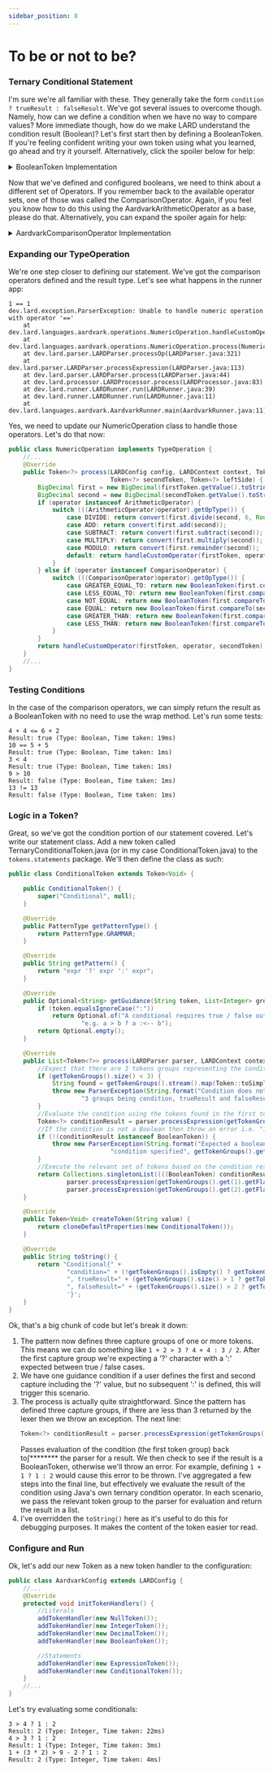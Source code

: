 ---
sidebar_position: 8
---
# To be or not to be?
### Ternary Conditional Statement
I'm sure we're all familiar with these. They generally take the form ``condition ? trueResult : falseResult``.
We've got several issues to overcome though. Namely, how can we define a condition when we have no way to compare
values? More immediate though, how do we make LARD understand the condition result (Boolean)? Let's first start then
by defining a BooleanToken. If you're feeling confident writing your own token using what you learned, go ahead and
try it yourself. Alternatively, click the spoiler below for help:

<details>
    <summary>BooleanToken Implementation</summary>

First we define a new token called Boolean token in our ``tokens.literals`` package:
```
[src]
   [main]
       [java]
           [com.aardvark]
               [config]
                   AardvarkConfig.java
               [operations]
                   IntegerOperation.java
               [tokens]
                   [operators]
                       AardvarkArithmeticOperator.java
                   [literals]
                       BooleanToken.java
                       DecimalToken.java
                       IntegerToken.java
                       NullToken.java
                   [statements]
                       ExpressionToken.java
               Application.java
```
Next, let's define our BooleanToken by extending Token and passing the Boolean generic type:
```java
public class BooleanToken extends Token<Boolean> {

    public BooleanToken() { super("Boolean", false); }

    public BooleanToken(Boolean value) {
        super("Boolean", value);
    }

    @Override
    public PatternType getPatternType() {
        return PatternType.REGEX;
    }

    @Override
    public String getPattern() {
        return "^(true|false)";
    }

    @Override
    public Optional<String> getGuidance(String token, List<Integer> groupsCount) {
        return Optional.empty();
    }

    @Override
    public List<Token<?>> process(LARDParser parser, LARDContext context, LARDConfig config) {
        return Collections.singletonList(this);
    }

    @Override
    public Token<Boolean> createToken(String value) {
        return new BooleanToken(Boolean.parseBoolean(value));
    }
}
```
Finally, let's add it to the configuration:

```java
public class AardvarkConfig extends LARDConfig {
    //...
    @Override
    protected void initTokenHandlers() {
        //Literals
        addTokenHandler(new NullToken());
        addTokenHandler(new IntegerToken());
        addTokenHandler(new DecimalToken());
        addTokenHandler(new BooleanToken());

        //Statements
        addTokenHandler(new ExpressionToken());
    }
    //...
}
```
Test in the runner:
```
true
Result: true (Type: Boolean, Time taken: 18ms)
false
Result: false (Type: Boolean, Time taken: 1ms)
```
</details>

Now that we've defined and configured booleans, we need to think about a different set of Operators. If you remember
back to the available operator sets, one of those was called the ComparisonOperator. Again, if you feel you know
how to do this using the AardvarkArithmeticOperator as a base, please do that. Alternatively, you can expand the
spoiler again for help:

<details>
    <summary>AardvarkComparisonOperator Implementation</summary>

Add a new class called AardvarkComparisonOperator.java to the ``tokens.operators`` package.
```
[src]
   [main]
       [java]
           [com.aardvark]
               [config]
                   AardvarkConfig.java
               [operations]
                   IntegerOperation.java
               [tokens]
                   [operators]
                       AardvarkArithmeticOperator.java
                       AardvarkComparisonOperator.java
                   [literals]
                       BooleanToken.java
                       DecimalToken.java
                       IntegerToken.java
                       NullToken.java
                   [statements]
                       ExpressionToken.java
               Application.java
```
Open up the new class and extend the ComparisonOperator template class. We'll stick with using the C / Java operators
for this:
```java
public class AardvarkComparisonOperator extends ComparisonOperator {

    public AardvarkComparisonOperator() {
        super(null);
    }

    @Override
    public Token<String> createToken(String value) {
        return new AardvarkComparisonOperator();
    }

    @Override
    public String getPattern() {
        return "^(==|!=|>=|<=|>|<)";
    }

    @Override
    protected void initOperators() {
        addOperator("==", ComparisonOperatorType.EQUAL);
        addOperator("!=", ComparisonOperatorType.NOT_EQUAL);
        addOperator(">=", ComparisonOperatorType.GREATER_EQUAL_TO);
        addOperator("<=", ComparisonOperatorType.LESS_EQUAL_TO);
        addOperator(">", ComparisonOperatorType.GREATER_THAN);
        addOperator("<", ComparisonOperatorType.LESS_THAN);
    }

    @Override
    public String[][] getOperatorOrder() {
        return new String[][] {
                {">=", "<=", ">", "<"},
                {"==", "!="}
        };
    }
}
```
Add the operator class to the configuration:
```java
@Override
public class AardvarkConfig extends LARDConfig {
    //...
    @Override
    protected void initOperators() {
        addOperatorHandler(new AardvarkArithmeticOperator(null));
        addOperatorHandler(new AardvarkComparisonOperator(null));
    }
    //...
}
```
</details>

### Expanding our TypeOperation
We're one step closer to defining our statement. We've got the comparison operators defined and the result type. Let's
see what happens in the runner app:
```
1 == 1
dev.lard.exception.ParserException: Unable to handle numeric operation with operator '=='
	at dev.lard.languages.aardvark.operations.NumericOperation.handleCustomOperator(NumericOperation.java:34)
	at dev.lard.languages.aardvark.operations.NumericOperation.process(NumericOperation.java:53)
	at dev.lard.parser.LARDParser.processOp(LARDParser.java:321)
	at dev.lard.parser.LARDParser.processExpression(LARDParser.java:113)
	at dev.lard.parser.LARDParser.process(LARDParser.java:44)
	at dev.lard.processor.LARDProcessor.process(LARDProcessor.java:83)
	at dev.lard.runner.LARDRunner.run(LARDRunner.java:39)
	at dev.lard.runner.LARDRunner.run(LARDRunner.java:11)
	at dev.lard.languages.aardvark.AardvarkRunner.main(AardvarkRunner.java:11)
```
Yes, we need to update our NumericOperation class to handle those operators. Let's do that now:
```java
public class NumericOperation implements TypeOperation {
    //...
    @Override
    public Token<?> process(LARDConfig config, LARDContext context, Token<?> firstToken, OperatorHandler<?> operator,
                            Token<?> secondToken, Token<?> leftSide) {
        BigDecimal first = new BigDecimal(firstToken.getValue().toString());
        BigDecimal second = new BigDecimal(secondToken.getValue().toString());
        if (operator instanceof ArithmeticOperator) {
            switch (((ArithmeticOperator)operator).getOpType()) {
                case DIVIDE: return convert(first.divide(second, 6, RoundingMode.HALF_UP));
                case ADD: return convert(first.add(second));
                case SUBTRACT: return convert(first.subtract(second));
                case MULTIPLY: return convert(first.multiply(second));
                case MODULO: return convert(first.remainder(second));
                default: return handleCustomOperator(firstToken, operator, secondToken);
            }
        } else if (operator instanceof ComparisonOperator) {
            switch (((ComparisonOperator)operator).getOpType()) {
                case GREATER_EQUAL_TO: return new BooleanToken(first.compareTo(second) >= 0);
                case LESS_EQUAL_TO: return new BooleanToken(first.compareTo(second) <= 0);
                case NOT_EQUAL: return new BooleanToken(first.compareTo(second) != 0);
                case EQUAL: return new BooleanToken(first.compareTo(second) == 0);
                case GREATER_THAN: return new BooleanToken(first.compareTo(second) > 0);
                case LESS_THAN: return new BooleanToken(first.compareTo(second) < 0);
            }
        }
        return handleCustomOperator(firstToken, operator, secondToken);
    }
    //...
}
```
### Testing Conditions
In the case of the comparison operators, we can simply return the result as a BooleanToken with no need to use the
wrap method. Let's run some tests:
```
4 + 4 <= 6 + 2
Result: true (Type: Boolean, Time taken: 19ms)
10 == 5 + 5
Result: true (Type: Boolean, Time taken: 1ms)
3 < 4
Result: true (Type: Boolean, Time taken: 1ms)
9 > 10
Result: false (Type: Boolean, Time taken: 1ms)
13 != 13
Result: false (Type: Boolean, Time taken: 1ms)
```
### Logic in a Token?
Great, so we've got the condition portion of our statement covered. Let's write our statement class. Add a new token
called TernaryConditionalToken.java (or in my case ConditionalToken.java) to the ``tokens.statements`` package. We'll
then define the class as such:
```java
public class ConditionalToken extends Token<Void> {

    public ConditionalToken() {
        super("Conditional", null);
    }

    @Override
    public PatternType getPatternType() {
        return PatternType.GRAMMAR;
    }

    @Override
    public String getPattern() {
        return "expr '?' expr ':' expr";
    }

    @Override
    public Optional<String> getGuidance(String token, List<Integer> groupsCount) {
        if (token.equalsIgnoreCase(":"))
            return Optional.of("A conditional requires true / false outcomes to be separated by a ':' " +
                    "e.g. a > b ? a :<-- b");
        return Optional.empty();
    }

    @Override
    public List<Token<?>> process(LARDParser parser, LARDContext context, LARDConfig config) {
        //Expect that there are 3 tokens groups representing the condition and true / false token groups
        if (getTokenGroups().size() < 3) {
            String found = getTokenGroups().stream().map(Token::toSimpleString).collect(Collectors.joining(","));
            throw new ParserException(String.format("Condition does not have required arguments to execute. Expecting " +
                    "3 groups being condition, trueResult and falseResult. Found: [%s]", found));
        }
        //Evaluate the condition using the tokens found in the first token group
        Token<?> conditionResult = parser.processExpression(getTokenGroups().get(0).getTokens(), context);
        //If the condition is not a Boolean then throw an error i.e. "1 + 2 ? 3 : 4"
        if (!(conditionResult instanceof BooleanToken)) {
            throw new ParserException(String.format("Expected a boolean result from condition '%s'. Possible invalid " +
                            "condition specified", getTokenGroups().get(0)));
        }
        //Execute the relevant set of tokens based on the condition result
        return Collections.singletonList((((BooleanToken) conditionResult).getValue()) ?
                parser.processExpression(getTokenGroups().get(1).getFlatTokens(), context) :
                parser.processExpression(getTokenGroups().get(2).getFlatTokens(), context));
    }

    @Override
    public Token<Void> createToken(String value) {
        return cloneDefaultProperties(new ConditionalToken());
    }

    @Override
    public String toString() {
        return "Conditional{" +
                "condition=" + (!getTokenGroups().isEmpty() ? getTokenGroups().get(0) : null) +
                ", trueResult=" + (getTokenGroups().size() > 1 ? getTokenGroups().get(1) : null) +
                ", falseResult=" + (getTokenGroups().size() > 2 ? getTokenGroups().get(2) : null) +
                '}';
    }
}
```
Ok, that's a big chunk of code but let's break it down:
1. The pattern now defines three capture groups of one or more tokens. This means we can do something like
   ``1 + 2 > 3 ? 4 + 4 : 3 / 2``. After the first capture group we're expecting a '?' character with a ':' expected
   between true / false cases.
2. We have one guidance condition if a user defines the first and second capture including the '?' value, but no
   subsequent ':' is defined, this will trigger this scenario.
3. The process is actually quite straightforward. Since the pattern has defined three capture groups, if there are
   less than 3 returned by the lexer then we throw an exception. The next line:
    ```java
    Token<?> conditionResult = parser.processExpression(getTokenGroups().get(0).getTokens(), context);
    ```
   Passes evaluation of the condition (the first token group) back to∫******** the parser for a result. We then check to see
   if the result is a BooleanToken, otherwise we'll throw an error. For example, defining ``1 + 1 ? 1 : 2`` would
   cause this error to be thrown. I've aggregated a few steps into the final line, but effectively we evaluate the
   result of the condition using Java's own ternary condition operator. In each scenario, we pass the relevant
   token group to the parser for evaluation and return the result in a list.
4. I've overridden the ``toString()`` here as it's useful to do this for debugging purposes. It makes the content
   of the token easier tor read.

### Configure and Run
Ok, let's add our new Token as a new token handler to the configuration:
```java
public class AardvarkConfig extends LARDConfig {
    //...
    @Override
    protected void initTokenHandlers() {
        //Literals
        addTokenHandler(new NullToken());
        addTokenHandler(new IntegerToken());
        addTokenHandler(new DecimalToken());
        addTokenHandler(new BooleanToken());

        //Statements
        addTokenHandler(new ExpressionToken());
        addTokenHandler(new ConditionalToken());
    }
    //...
}
```
Let's try evaluating some conditionals:
```
3 > 4 ? 1 : 2
Result: 2 (Type: Integer, Time taken: 22ms)
4 > 3 ? 1 : 2
Result: 1 (Type: Integer, Time taken: 3ms)
1 + (3 * 2) > 9 - 2 ? 1 : 2
Result: 2 (Type: Integer, Time taken: 4ms)
```